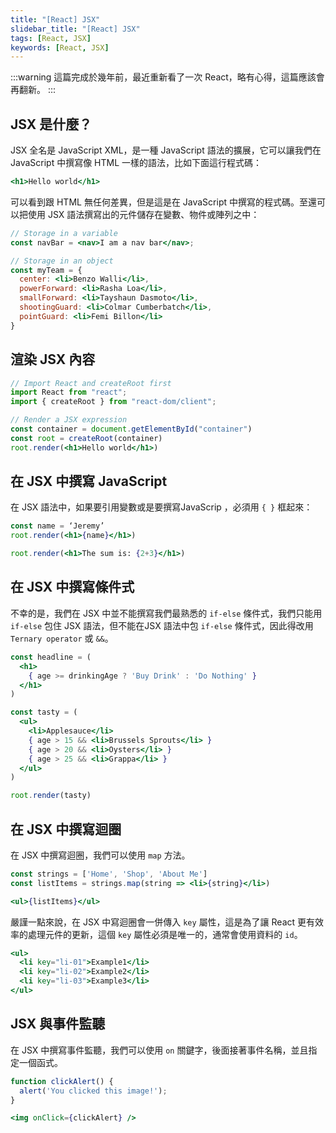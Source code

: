 ```yaml
---
title: "[React] JSX"
slidebar_title: "[React] JSX"
tags: [React, JSX]
keywords: [React, JSX]
---
```


:::warning
這篇完成於幾年前，最近重新看了一次 React，略有心得，這篇應該會再翻新。
:::

## JSX 是什麼？
JSX 全名是 JavaScript XML，是一種 JavaScript 語法的擴展，它可以讓我們在 JavaScript 中撰寫像 HTML 一樣的語法，比如下面這行程式碼：
```jsx
<h1>Hello world</h1>
```

可以看到跟 HTML 無任何差異，但是這是在 JavaScript 中撰寫的程式碼。至還可以把使用 JSX 語法撰寫出的元件儲存在變數、物件或陣列之中：
```jsx
// Storage in a variable
const navBar = <nav>I am a nav bar</nav>;

// Storage in an object
const myTeam = {
  center: <li>Benzo Walli</li>,
  powerForward: <li>Rasha Loa</li>,
  smallForward: <li>Tayshaun Dasmoto</li>,
  shootingGuard: <li>Colmar Cumberbatch</li>,
  pointGuard: <li>Femi Billon</li>
}
```

## 渲染 JSX 內容
```jsx
// Import React and createRoot first
import React from "react";
import { createRoot } from "react-dom/client";

// Render a JSX expression
const container = document.getElementById("container")
const root = createRoot(container)
root.render(<h1>Hello world</h1>)
```

## 在 JSX 中撰寫 JavaScript
在 JSX  語法中，如果要引用變數或是要撰寫JavaScrip ，必須用 `{ }` 框起來：
```jsx
const name = ‘Jeremy’
root.render(<h1>{name}</h1>)

root.render(<h1>The sum is: {2+3}</h1>)
```

## 在 JSX 中撰寫條件式
不幸的是，我們在 JSX 中並不能撰寫我們最熟悉的 `if-else` 條件式，我們只能用 `if-else` 包住 JSX  語法，但不能在JSX 語法中包 `if-else` 條件式，因此得改用 `Ternary operator` 或 `&&`。
```jsx title="Ternary operator 範例"
const headline = (
  <h1>
    { age >= drinkingAge ? 'Buy Drink' : 'Do Nothing' }
  </h1>
)
```
```jsx title="&& 範例"
const tasty = (
  <ul>
    <li>Applesauce</li>
    { age > 15 && <li>Brussels Sprouts</li> }
    { age > 20 && <li>Oysters</li> }
    { age > 25 && <li>Grappa</li> }
  </ul>
)

root.render(tasty)
```

## 在 JSX 中撰寫迴圈
在 JSX 中撰寫迴圈，我們可以使用 `map` 方法。
```jsx
const strings = ['Home', 'Shop', 'About Me']
const listItems = strings.map(string => <li>{string}</li>)

<ul>{listItems}</ul>
```

嚴謹一點來說，在 JSX 中寫迴圈會一併傳入 `key` 屬性，這是為了讓 React 更有效率的處理元件的更新，這個 `key` 屬性必須是唯一的，通常會使用資料的 `id`。
```jsx
<ul>
  <li key="li-01">Example1</li>
  <li key="li-02">Example2</li>
  <li key="li-03">Example3</li>
</ul>
```

## JSX 與事件監聽
在 JSX 中撰寫事件監聽，我們可以使用 `on` 關鍵字，後面接著事件名稱，並且指定一個函式。
```jsx
function clickAlert() {
  alert('You clicked this image!');
}

<img onClick={clickAlert} />
```